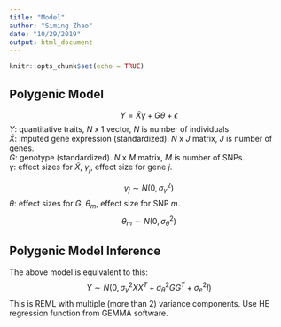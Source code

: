 ```yaml
---
title: "Model"
author: "Siming Zhao"
date: "10/29/2019"
output: html_document
---
```


```r
knitr::opts_chunk$set(echo = TRUE)
```

## Polygenic Model
 $$Y = \tilde{X}\gamma + G\theta + \epsilon$$
$Y$: quantitative traits, $N$ x 1 vector, $N$ is number of individuals  
$\tilde{X}$: imputed gene expression (standardized). $N$ x $J$ matrix, $J$ is number of genes.  
$G$: genotype (standardized). $N$ x $M$ matrix, $M$ is number of SNPs.  
$\gamma$: effect sizes for $\tilde{X}$,  $\gamma_j$, effect size for gene $j$.  

$$ \gamma_j \sim N(0, \sigma_\gamma^2)$$
$\theta$: effect sizes for $G$,  $\theta_m$, effect size for SNP $m$.  
$$ \theta_m \sim N(0, \sigma_\theta^2)$$

## Polygenic Model Inference
The above model is equivalent to this: 
$$Y \sim N(0,\sigma_\gamma^2XX^T + \sigma_\theta^2GG^T + \sigma_e^2I) $$
This is REML with multiple (more than 2) variance components. Use HE regression function from GEMMA software.


